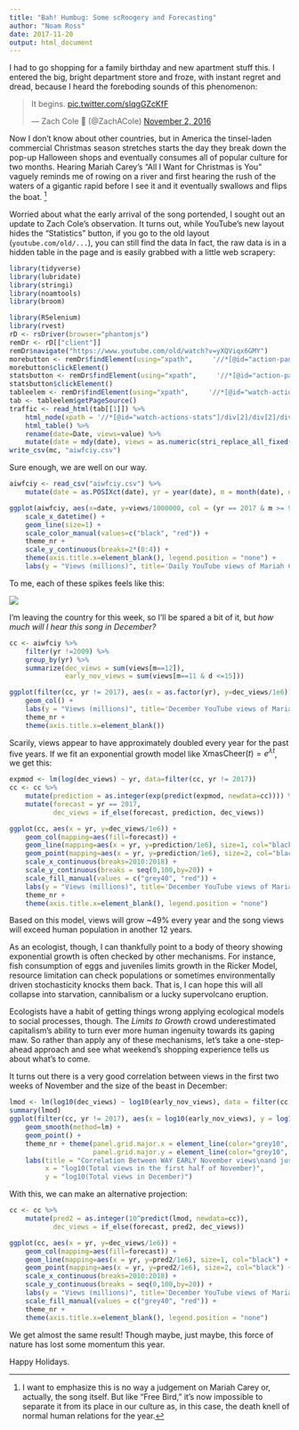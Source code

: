 ```yaml
---
title: "Bah! Humbug: Some scRoogery and Forecasting"
author: "Noam Ross"
date: 2017-11-20
output: html_document
---
```


I had to go shopping for a family birthday and new apartment stuff this. I
entered the big, bright department store and froze, with instant regret and dread, because I heard the foreboding sounds of this phenomenon:

<blockquote class="twitter-tweet" data-lang="en"><p lang="en" dir="ltr">It begins. <a href="https://t.co/sIqgGZcKfF">pic.twitter.com/sIqgGZcKfF</a></p>&mdash; Zach Cole 🌈 (@ZachACole) <a href="https://twitter.com/ZachACole/status/793920311414534144?ref_src=twsrc%5Etfw">November 2, 2016</a></blockquote>
<script async src="https://platform.twitter.com/widgets.js" charset="utf-8"></script>

Now I don't know about other countries, but in America the tinsel-laden commercial Christmas
season stretches starts the day they break down the pop-up
Halloween shops and eventually consumes all of popular culture for two months.   Hearing Mariah Carey's "All I Want for
Christmas is You" vaguely reminds me of rowing on a river and first hearing
the rush of the waters of a gigantic rapid before I see it and it eventually swallows and flips the boat. [^1]

[^1]: I want to emphasize this is no way a judgement on Mariah Carey or, actually,
the song itself.  But like "Free Bird," it's now impossible to
separate it from its place in our culture as, in this case, the death knell of normal 
human relations for the year.

Worried about what the early arrival of the song portended, I sought out an
update to Zach Cole's observation.  It turns out, while YouTube's new layout
hides the "Statistics" button, if you go to the old layout (`youtube.com/old/...`),
you can still find the data  In fact, the raw data is in a hidden table in the page
and is easily grabbed with a little web scrapery:


```r
library(tidyverse)
library(lubridate)
library(stringi)
library(noamtools)
library(broom)
```

```r
library(RSelenium)
library(rvest)
rD <- rsDriver(browser="phantomjs")
remDr <- rD[["client"]]
remDr$navigate("https://www.youtube.com/old/watch?v=yXQViqx6GMY")
morebutton <- remDr$findElement(using="xpath",     '//*[@id="action-panel-overflow-button"]')
morebutton$clickElement()
statsbutton <- remDr$findElement(using="xpath",     '//*[@id="action-panel-overflow-menu"]/li[2]/button')
statsbutton$clickElement()
tableelem <- remDr$findElement(using="xpath",     '//*[@id="watch-actions-stats"]/div[2]/div[2]/div/div[1]/div/div')
tab <- tableelem$getPageSource()
traffic <- read_html(tab[[1]]) %>% 
    html_node(xpath = '//*[@id="watch-actions-stats"]/div[2]/div[2]/div/div[1]/div/div/    table') %>% 
    html_table() %>% 
    rename(date=Date, views=value) %>% 
    mutate(date = mdy(date), views = as.numeric(stri_replace_all_fixed(views, ",",     "")))
write_csv(mc, "aiwfciy.csv")
```

Sure enough, we are well on our way. 

```r
aiwfciy <- read_csv("aiwfciy.csv") %>% 
    mutate(date = as.POSIXct(date), yr = year(date), m = month(date), d = day(date), yd = yday(date))

ggplot(aiwfciy, aes(x=date, y=views/1000000, col = (yr == 2017 & m >= 9))) +
    scale_x_datetime() +
    geom_line(size=1) +
    scale_color_manual(values=c("black", "red")) +
    theme_nr +
    scale_y_continuous(breaks=2*(0:4)) +
    theme(axis.title.x=element_blank(), legend.position = "none") +
    labs(y = "Views (millions)", title='Daily YouTube views of Mariah Carey\'s\n"All I Want for Christmas is You"')
```

To me, each of these spikes feels like this:

![](https://i.makeagif.com/media/11-26-2015/e3e-W5.gif)

I'm leaving the country for this week, so I'll be spared a bit of
it, but _how much will I hear this song in December?_ 

```r
cc <- aiwfciy %>% 
    filter(yr !=2009) %>% 
    group_by(yr) %>% 
    summarize(dec_views = sum(views[m==12]),
              early_nov_views = sum(views[m==11 & d <=15]))

ggplot(filter(cc, yr != 2017), aes(x = as.factor(yr), y=dec_views/1e6)) +
    geom_col() +
    labs(y = "Views (millions)", title='December YouTube views of Mariah Carey\'s\n"All I Want for Christmas is You"') +
    theme_nr +
    theme(axis.title.x=element_blank())

```

Scarily, views appear to have approximately doubled every year for the past
five years.  If we fit an exponential growth model like $\text{XmasCheer}(t) = e^{\lambda t}$,
we get this:

```r
expmod <- lm(log(dec_views) ~ yr, data=filter(cc, yr != 2017))
cc <- cc %>%
    mutate(prediction = as.integer(exp(predict(expmod, newdata=cc)))) %>% 
    mutate(forecast = yr == 2017,
           dec_views = if_else(forecast, prediction, dec_views))

ggplot(cc, aes(x = yr, y=dec_views/1e6)) +
    geom_col(mapping=aes(fill=forecast)) +
    geom_line(mapping=aes(x = yr, y=prediction/1e6), size=1, col="black") +
    geom_point(mapping=aes(x = yr, y=prediction/1e6), size=2, col="black") +
    scale_x_continuous(breaks=2010:2018) +
    scale_y_continuous(breaks = seq(0,100,by=20)) +
    scale_fill_manual(values = c("grey40", "red")) +
    labs(y = "Views (millions)", title='December YouTube views of Mariah Carey\'s\n"All I Want for Christmas is You"') +
    theme_nr +
    theme(axis.title.x=element_blank(), legend.position = "none")
```

Based on this model, views will grow ~49% every year and the song views will
exceed human population in another 12 years.

As an ecologist, though, I can thankfully point to a body of theory showing exponential
growth is often checked by other mechanisms. For instance, fish consumption of eggs and juveniles limits growth in the Ricker Model, resource limitation can check populations or
sometimes environmentally driven stochasticity knocks them back. That is, I can hope this
will all collapse into starvation, cannibalism or a lucky supervolcano eruption. 

Ecologists have a habit of getting things wrong applying ecological models to
social processes, though. The _Limits to Growth_ crowd underestimated capitalism's
ability to turn ever more human ingenuity towards its gaping maw.  So
rather than apply any of these mechanisms, let's take a one-step-ahead approach
and see what weekend's shopping experience tells us about what's to come.

It turns out there is a very good correlation between views in the first two
weeks of November and the size of the beast in December:

```r
lmod <- lm(log10(dec_views) ~ log10(early_nov_views), data = filter(cc, yr != 2017))
summary(lmod)
ggplot(filter(cc, yr != 2017), aes(x = log10(early_nov_views), y = log10(dec_views))) +
    geom_smooth(method=lm) +
    geom_point() + 
    theme_nr + theme(panel.grid.major.x = element_line(color="grey10", size=0.5),
                     panel.grid.major.y = element_line(color="grey10", size=0.25)) +
    labs(title = "Correlation Between WAY EARLY November views\nand just excessive December views",
         x = "log10(Total views in the first half of November)",
         y = "log10(Total views in December)")

```

With this, we can make an alternative projection:


```r
cc <- cc %>%
    mutate(pred2 = as.integer(10^predict(lmod, newdata=cc)),
           dec_views = if_else(forecast, pred2, dec_views))

ggplot(cc, aes(x = yr, y=dec_views/1e6)) +
    geom_col(mapping=aes(fill=forecast)) +
    geom_line(mapping=aes(x = yr, y=pred2/1e6), size=1, col="black") +
    geom_point(mapping=aes(x = yr, y=pred2/1e6), size=2, col="black") +
    scale_x_continuous(breaks=2010:2018) +
    scale_y_continuous(breaks = seq(0,100,by=20)) +
    labs(y = "Views (millions)", title='December YouTube views of Mariah Carey\'s\n"All I Want for Christmas is You"') +
    scale_fill_manual(values = c("grey40", "red")) +
    theme_nr +
    theme(axis.title.x=element_blank(), legend.position = "none")
```

We get almost the same result! Though maybe, just maybe, this force of nature
has lost some momentum this year. 

Happy Holidays.
